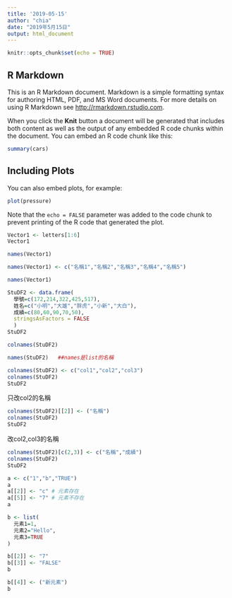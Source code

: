 ```yaml
---
title: '2019-05-15'
author: "chia"
date: "2019年5月15日"
output: html_document
---
```


```r
knitr::opts_chunk$set(echo = TRUE)
```

## R Markdown

This is an R Markdown document. Markdown is a simple formatting syntax for authoring HTML, PDF, and MS Word documents. For more details on using R Markdown see <http://rmarkdown.rstudio.com>.

When you click the **Knit** button a document will be generated that includes both content as well as the output of any embedded R code chunks within the document. You can embed an R code chunk like this:

```r
summary(cars)
```

## Including Plots

You can also embed plots, for example:

```r
plot(pressure)
```

Note that the `echo = FALSE` parameter was added to the code chunk to prevent printing of the R code that generated the plot.
```R
Vector1 <- letters[1:6]
Vector1

names(Vector1)
```

```R
names(Vector1) <- c("名稱1","名稱2","名稱3","名稱4","名稱5")

names(Vector1)
```

```r
StuDF2 <- data.frame(
  學號=c(172,214,322,425,517),
  姓名=c("小明","大雄","胖虎","小新","大白"),
  成績=c(80,60,90,70,50),
  stringsAsFactors = FALSE
  )
StuDF2 

```

```r
colnames(StuDF2)

names(StuDF2)   ##names是list的名稱
```

```r
colnames(StuDF2) <- c("col1","col2","col3")
colnames(StuDF2)
StuDF2
```

只改col2的名稱
```r
colnames(StuDF2)[[2]] <- ("名稱")
colnames(StuDF2)
StuDF2
```

改col2,col3的名稱
```R
colnames(StuDF2)[c(2,3)] <- c("名稱","成績")
colnames(StuDF2)
StuDF2
```

```r
a <- c("1","b","TRUE")
a
a[[2]] <- "c" # 元素存在
a[[5]] <- "7" # 元素不存在
a
```
```r
b <- list(
  元素1=1,
  元素2="Hello",
  元素3=TRUE
)
```

```R
b[[2]] <- "7"
b[[3]] <- "FALSE"
b
```

```r
b[[4]] <- ("新元素")
b
```